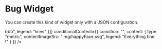 

<Meta 
  title="Configuration|Widget/Code quality"
/>

                 
<Anchor storyId="configuration-widget-pure--default-story" />


# Bug Widget

You can create this kind of widget only with a JSON configuration.



<Preview>
  <Story
    decorators={[withKnobs, jsxDecorator]}
    name="sample-1"
    parameters={{
      info: ""
    }}>
    <PureWidget
      title="Sonar metrics"
      layout="mosaic"
      dataSourceField1={42000}
      dataSourceField2={112}
      dataSourceField3={76}
      content={[{
        type: "metric",
        value: "${dataSourceField1}",
        legend: "lines"
      },{
        type: "metric",
        value: "${dataSourceField2}",
        legend: "violations",
        thresholds: {
          bad: 100,
          avg: 10,
          good: 0
        }
      },{
         type: "metric",
         value: "${dataSourceField3}",
         content: "${value}%",
         legend: "coverage",
         thresholds: {
           good: 75,
           avg: 50,
           bad: 0
         }
       }]}
    />
  </Story>
</Preview>



<Preview>
  <Story
    decorators={[withKnobs, jsxDecorator]}
    name="sample-2"
    parameters={{
      info: ""
    }}>
    <PureWidget
      title="Sonar metrics"
      layout="mosaic"
      dataSourceField1={42000}
      dataSourceField2={112}
      dataSourceField3={76}
      content={[{
        type: "metric",
        content: "aaa<br/>bbb",
        legend: "lines"
      }]}
      conditionalContent={{
        condition: "",
        content: {
          type: "metric",
          contentImageSrc: "img/happyFace.svg",
          legend: "Everything fine !"
        }
      }}
    />
  </Story>
</Preview>
